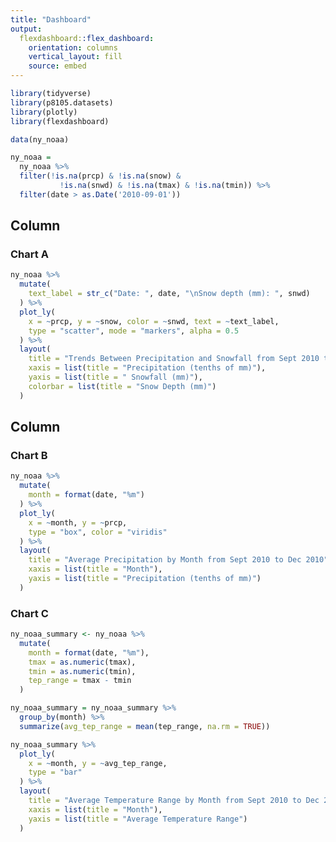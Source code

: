 ```yaml
---
title: "Dashboard"
output: 
  flexdashboard::flex_dashboard:
    orientation: columns
    vertical_layout: fill
    source: embed
---
```


```r
library(tidyverse)
library(p8105.datasets)
library(plotly)
library(flexdashboard)
```

```r
data(ny_noaa)

ny_noaa = 
  ny_noaa %>% 
  filter(!is.na(prcp) & !is.na(snow) &
           !is.na(snwd) & !is.na(tmax) & !is.na(tmin)) %>% 
  filter(date > as.Date('2010-09-01'))
```


Column {data-width=600}
-----------------------------------------------------------------------

### Chart A

```r
ny_noaa %>% 
  mutate(
    text_label = str_c("Date: ", date, "\nSnow depth (mm): ", snwd)
  ) %>% 
  plot_ly(
    x = ~prcp, y = ~snow, color = ~snwd, text = ~text_label,
    type = "scatter", mode = "markers", alpha = 0.5
  ) %>%
  layout(
    title = "Trends Between Precipitation and Snowfall from Sept 2010 to Dec 2010", 
    xaxis = list(title = "Precipitation (tenths of mm)"), 
    yaxis = list(title = " Snowfall (mm)"),
    colorbar = list(title = "Snow Depth (mm)")
  )
```

Column {data-width=400}
-----------------------------------------------------------------------

### Chart B

```r
ny_noaa %>% 
  mutate(
    month = format(date, "%m")
  ) %>% 
  plot_ly(
    x = ~month, y = ~prcp,
    type = "box", color = "viridis"
  ) %>%
  layout(
    title = "Average Precipitation by Month from Sept 2010 to Dec 2010",
    xaxis = list(title = "Month"),
    yaxis = list(title = "Precipitation (tenths of mm)")
  )
```

### Chart C

```r
ny_noaa_summary <- ny_noaa %>%
  mutate(
    month = format(date, "%m"),
    tmax = as.numeric(tmax),
    tmin = as.numeric(tmin),
    tep_range = tmax - tmin
  )

ny_noaa_summary = ny_noaa_summary %>% 
  group_by(month) %>% 
  summarize(avg_tep_range = mean(tep_range, na.rm = TRUE))

ny_noaa_summary %>% 
  plot_ly(
    x = ~month, y = ~avg_tep_range,
    type = "bar"
  ) %>%
  layout(
    title = "Average Temperature Range by Month from Sept 2010 to Dec 2010",
    xaxis = list(title = "Month"),
    yaxis = list(title = "Average Temperature Range")
  )
```

